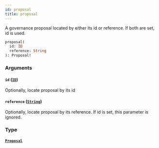 ```yaml
---
id: proposal
title: proposal
---
```



A governance proposal located by either its id or reference. If both are set, id is used.

```graphql
proposal(
  id: ID
  reference: String
): Proposal!
```


### Arguments

#### `id` ([`ID`](/docs/v0.47/graphql/scalars/id))

Optionally, locate proposal by its id


#### `reference` ([`String`](/docs/v0.47/graphql/scalars/string))

Optionally, locate proposal by its reference. If id is set, this parameter is ignored.


### Type

#### [`Proposal`](/docs/v0.47/graphql/objects/proposal) 






